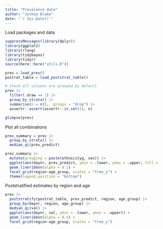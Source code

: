 ```yaml
---
title: "Prevalence data"
author: "Joshua Blake"
date: "`r Sys.Date()`"
---
```


Load packages and data
```r
suppressMessages(library(dplyr))
library(ggplot2)
library(rlang)
library(tidybayes)
library(tidyr)
source(here::here("utils.R"))

prev = load_prev()
postrat_table = load_poststrat_table()

# Check all columns are grouped by default
prev |>
  filter(.draw == 1) |>
  group_by_strata() |>
  summarise(n = n(), .groups = "drop") |>
  assertr::assert(assertr::in_set(1), n)

glimpse(prev)
```

Plot all combinations

```r
prev_summary = prev |>
  group_by_strata() |>
  median_qi(prev_predict)

prev_summary |>
  mutate(grouping = paste(ethnicityg, sex)) |>
  ggplot(aes(daynr, prev_predict, ymin = .lower, ymax = .upper, fill = grouping, colour = grouping)) +
  geom_lineribbon(alpha = 0.1) +
  facet_grid(region~age_group, scales = "free_y") +
  theme(legend.position = "bottom")
```

Poststratified estimates by region and age

```r
prev |>
  poststratify(postrat_table, prev_predict, region, age_group) |>
  group_by(daynr, region, age_group) |>
  median_qi(val) |>
  ggplot(aes(daynr, val, ymin = .lower, ymax = .upper)) +
  geom_lineribbon(alpha = 0.5) +
  facet_grid(region~age_group, scales = "free_y")
```